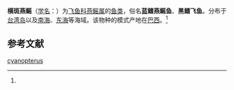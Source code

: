 {{Speciesbox
| name = 横斑燕鳐
| status = 
| status_system = 
| image = 
| genus = Cypselurus
| species = cyanopterus
| authority = (Cuvier et Valenciennes, 1846)<ref name='id6732'>{{cite web| url =http://www.bioinfo.cn/db05/BjdwSpecies.php?action=view&id=6732| title =横斑燕鳐| work =《中国动物物种编目数据库》| publisher =中国科学院微生物研究所| author =中国科学院动物研究所| accessdate =2009-04-11| deadurl =yes| archiveurl =https://web.archive.org/web/20131203122335/http://www.bioinfo.cn/db05/BjdwSpecies.php?action=view| archivedate =2013-12-03}}</ref>
}}

'''横斑燕鳐'''（[[学名|学名]]：{{lang|la|''Cypselurus cyanopterus''}}）为[[飞鱼科|飞鱼科]][[燕鳐属|燕鳐属]]的[[鱼类|鱼类]]，俗名'''蓝鳍燕鳐鱼'''、'''黑鳍飞鱼'''。分布于[[台湾岛|台湾岛]]以及[[南海|南海]]、[[东海|东海]]等海域。该物种的模式产地在[[巴西|巴西]]。<ref name='id6732'/>

== 参考文献 ==
{{reflist}}

{{Wikispecies|Cypselurus cyanopterus}}
{{Taxonbar|from=Q11121471}}

[[Category:燕鳐属|cyanopterus]]


{{fish-stub}}